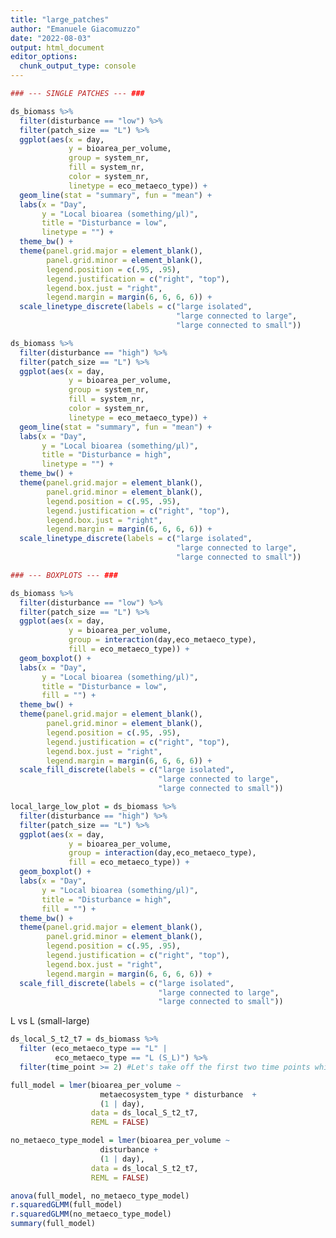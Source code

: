 ```yaml
---
title: "large_patches"
author: "Emanuele Giacomuzzo"
date: "2022-08-03"
output: html_document
editor_options: 
  chunk_output_type: console
---
```


```r

### --- SINGLE PATCHES --- ###

ds_biomass %>%
  filter(disturbance == "low") %>%
  filter(patch_size == "L") %>%
  ggplot(aes(x = day,
             y = bioarea_per_volume,
             group = system_nr,
             fill = system_nr,
             color = system_nr,
             linetype = eco_metaeco_type)) +
  geom_line(stat = "summary", fun = "mean") + 
  labs(x = "Day",
       y = "Local bioarea (something/μl)",
       title = "Disturbance = low",
       linetype = "") +
  theme_bw() +
  theme(panel.grid.major = element_blank(), 
        panel.grid.minor = element_blank(),
        legend.position = c(.95, .95),
        legend.justification = c("right", "top"),
        legend.box.just = "right",
        legend.margin = margin(6, 6, 6, 6)) +
  scale_linetype_discrete(labels = c("large isolated",
                                     "large connected to large",
                                     "large connected to small"))

ds_biomass %>%
  filter(disturbance == "high") %>%
  filter(patch_size == "L") %>%
  ggplot(aes(x = day,
             y = bioarea_per_volume,
             group = system_nr,
             fill = system_nr,
             color = system_nr,
             linetype = eco_metaeco_type)) +
  geom_line(stat = "summary", fun = "mean") + 
  labs(x = "Day",
       y = "Local bioarea (something/μl)",
       title = "Disturbance = high",
       linetype = "") +
  theme_bw() +
  theme(panel.grid.major = element_blank(), 
        panel.grid.minor = element_blank(),
        legend.position = c(.95, .95),
        legend.justification = c("right", "top"),
        legend.box.just = "right",
        legend.margin = margin(6, 6, 6, 6)) +
  scale_linetype_discrete(labels = c("large isolated",
                                     "large connected to large",
                                     "large connected to small"))

### --- BOXPLOTS --- ###

ds_biomass %>%
  filter(disturbance == "low") %>%
  filter(patch_size == "L") %>%
  ggplot(aes(x = day,
             y = bioarea_per_volume,
             group = interaction(day,eco_metaeco_type),
             fill = eco_metaeco_type)) +
  geom_boxplot() +
  labs(x = "Day",
       y = "Local bioarea (something/μl)",
       title = "Disturbance = low",
       fill = "") +
  theme_bw() +
  theme(panel.grid.major = element_blank(), 
        panel.grid.minor = element_blank(),
        legend.position = c(.95, .95),
        legend.justification = c("right", "top"),
        legend.box.just = "right",
        legend.margin = margin(6, 6, 6, 6)) +
  scale_fill_discrete(labels = c("large isolated", 
                                 "large connected to large",
                                 "large connected to small"))

local_large_low_plot = ds_biomass %>%
  filter(disturbance == "high") %>%
  filter(patch_size == "L") %>%
  ggplot(aes(x = day,
             y = bioarea_per_volume,
             group = interaction(day,eco_metaeco_type),
             fill = eco_metaeco_type)) +
  geom_boxplot() +
  labs(x = "Day",
       y = "Local bioarea (something/μl)",
       title = "Disturbance = high",
       fill = "") +
  theme_bw() +
  theme(panel.grid.major = element_blank(), 
        panel.grid.minor = element_blank(),
        legend.position = c(.95, .95),
        legend.justification = c("right", "top"),
        legend.box.just = "right",
        legend.margin = margin(6, 6, 6, 6)) +
  scale_fill_discrete(labels = c("large isolated", 
                                 "large connected to large",
                                 "large connected to small"))

```

L vs L (small-large)

```r

ds_local_S_t2_t7 = ds_biomass %>%
  filter (eco_metaeco_type == "L" |
          eco_metaeco_type == "L (S_L)") %>%
  filter(time_point >= 2) #Let's take off the first two time points which are before the first disturbance event.

full_model = lmer(bioarea_per_volume ~
                    metaecosystem_type * disturbance  +
                    (1 | day),
                  data = ds_local_S_t2_t7,
                  REML = FALSE)

no_metaeco_type_model = lmer(bioarea_per_volume ~
                    disturbance +
                    (1 | day),
                  data = ds_local_S_t2_t7,
                  REML = FALSE)

anova(full_model, no_metaeco_type_model)
r.squaredGLMM(full_model)
r.squaredGLMM(no_metaeco_type_model)
summary(full_model)
```
